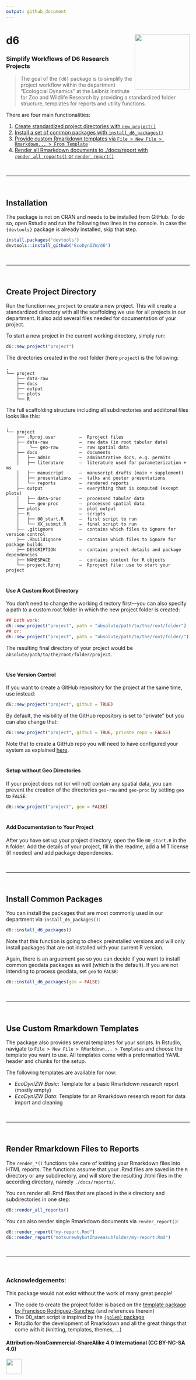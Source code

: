 ```yaml
---
output: github_document
---
```


# d6 <img src='man/figures/hexlogo_pure.png' align="right" height="151.5" /></a>


### Simplify Workflows of D6 Research Projects 

> The goal of the `{d6}` package is to simplify the project workflow within the department "Ecologcial Dynamics" at the Leibniz Institute for Zoo and Wildlife Research by providing a standardized folder structure, templates for reports and utility functions.


There are four main functionalities:

1. [Create standardized project directories with `new_project()`](#create-project-directory)
1. [Install a set of common packages with `install_d6_packages()`](#install-common-packages)
1. [Provide custom Rmarkdown templates via `File > New File > Rmarkdown... > From Template`](#use-custom-rmarkdown-templates)
1. [Render all Rmarkdown documents to ./docs/report with `render_all_reports()` or `render_report()`](#render-rmarkdown-files-to-reports)

<br>

***

<br>

## Installation

The package is not on CRAN and needs to be installed from GitHub. To do so, open Rstudio and run the following two lines in the console. In case the `{devtools}` package is already installed, skip that step.

```r
install.packages("devtools")
devtools::install_github("EcoDynIZW/d6")
```

<br>

***

<br>

## Create Project Directory

Run the function `new_project` to create a new project. This will create a standardized directory with all the scaffolding we use for all projects in our department. It also add several files needed for documentation of your project.

To start a new project in the current working directory, simply run:

```r
d6::new_project("project")
```

The directories created in the root folder (here `project`) is the following:

```text
.
└── project
    ├── data-raw
    ├── docs
    ├── output
    ├── plots
    └── R
```

The full scaffolding structure including all subdirectories and addiitonal files looks like this:

```text
. 
└── project 
    ├── .Rproj.user         —  Rproject files
    ├── data-raw            —  raw data (in root tabular data)
    │    └── geo-raw        —  raw spatial data
    ├── docs                —  documents
    │   ├── admin           —  adminstrative docs, e.g. permits 
    │   ├── literature      —  literature used for parameterization + ms
    │   ├── manuscript      —  manuscript drafts (main + supplement)
    │   ├── presentations   —  talks and poster presentations
    │   └── reports         —  rendered reports
    ├── output              —  everything that is computed (except plots)
    │   ├── data-proc       —  processed tabular data
    │   └── geo-proc        —  processed spatial data
    ├── plots               —  plot output
    ├── R                   —  scripts
    │   ├── 00_start.R      —  first script to run
    │   └── XX_submit.R     —  final script to run
    ├── .gitignore          —  contains which files to ignore for version control
    ├── .Rbuildignore       —  contains which files to ignore for package builds
    ├── DESCRIPTION         —  contains project details and package dependencies
    ├── NAMESPACE           —  contains context for R objects
    └── project.Rproj       —  Rproject file: use to start your project
```

#

#### Use A Custom Root Directory

You don’t need to change the working directory first—you can also
specify a path to a custom root folder in which the new project folder
is created:

``` r
## both work:
d6::new_project("project", path = "absolute/path/to/the/root/folder")
## or:
d6::new_project("project", path = "absolute/path/to/the/root/folder/")
```

The resulting final directory of your project would be
`absolute/path/to/the/root/folder/project`.

# 

#### Use Version Control

If you want to create a GitHub repository for the project at the same
time, use instead:

``` r
d6::new_project("project", github = TRUE)
```

By default, the visibility of the GitHub repository is set to “private”
but you can also change that:

``` r
d6::new_project("project", github = TRUE, private_repo = FALSE)
```

Note that to create a GitHub repo you will need to have configured your
system as explained
[here](https://gist.github.com/Z3tt/3dab3535007acf108391649766409421).

# 

#### Setup without Geo Directories

If your project does not (or will not) contain any spatial data, you can
prevent the creation of the directories `geo-raw` and `geo-proc` by
setting `geo` to `FALSE`:

``` r
d6::new_project("project", geo = FALSE)
```

# 

#### Add Documentation to Your Project

After you have set up your project directory, open the file `00_start.R`
in the `R` folder. Add the details of your project, fill in the readme,
add a MIT license (if needed) and add package dependencies.

<br>

-----

<br>

## Install Common Packages

You can install the packages that are most commonly used in our
department via `install_d6_packages()`:

``` r
d6::install_d6_packages()
```

Note that this function is going to check preinstalled versions and will
only install packages that are not installed with your current R
version.

Again, there is an arguement `geo` so you can decide if you want to
install common geodata packages as well (which is the default). If you
are not intending to process geodata, set `geo` to `FALSE`:

``` r
d6::install_d6_packages(geo = FALSE)
```

<br>

-----

<br>

## Use Custom Rmarkdown Templates

The package also provides several templates for your scripts. In
Rstudio, navigate to `File > New File > RMarkdown... > Templates` and
choose the template you want to use. All templates come with a
preformatted YAML header and chunks for the setup.

The following templates are available for now:

  - *EcoDynIZW Basic*: Template for a basic Rmarkdown research report
    (mostly empty)
  - *EcoDynIZW Data*: Template for an Rmarkdown research report for data
    import and cleaning

<br>

-----

<br>

## Render Rmarkdown Files to Reports

The `render_*()` functions take care of knitting your Rmarkdown files
into HTML reports. The functions assume that your .Rmd files are saved
in the `R` directory or any subdirectory, and will store the resulting
.html files in the according directory, namely `./docs/reports/`.

You can render all .Rmd files that are placed in the `R` directory and
subdirectories in one step:

``` r
d6::render_all_reports()
```

You can also render single Rmarkdown documents via `render_report()`:

``` r
d6::render_report("my-report.Rmd")
d6::render_report("notsurewhybutIhaveasubfolder/my-report.Rmd")
```

<br>

-----

<br>

### Acknowledgements:

This package would not exist without the work of many great people\!

  - The code to create the project folder is based on the [template
    package by Francisco
    Rodriguez-Sanchez](https://github.com/Pakillo/template) (and
    references therein)
  - The 00\_start script is inspired by the [`{golem}`
    package](https://thinkr-open.github.io/golem/)
  - Rstudio for the development of Rmarkdown and all the great things
    that come with it (knitting, templates, themes, …)

#### Attribution-NonCommercial-ShareAlike 4.0 International (CC BY-NC-SA 4.0)

<div style="width:300px; height:200px">

<img src=https://camo.githubusercontent.com/00f7814990f36f84c5ea74cba887385d8a2f36be/68747470733a2f2f646f63732e636c6f7564706f7373652e636f6d2f696d616765732f63632d62792d6e632d73612e706e67 alt="" height="42">

</div>
